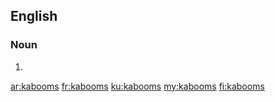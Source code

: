 ==English==

===Noun===
{{head|en|noun plural form}}

# {{plural of|kaboom|lang=en}}

[[ar:kabooms]]
[[fr:kabooms]]
[[ku:kabooms]]
[[my:kabooms]]
[[fi:kabooms]]